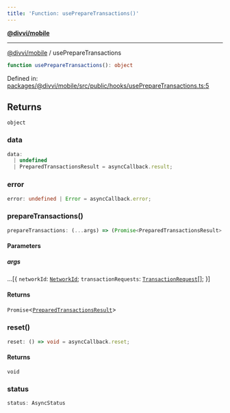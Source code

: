 ```yaml
---
title: 'Function: usePrepareTransactions()'
---
```

[**@divvi/mobile**](../README)

---

[@divvi/mobile](../README) / usePrepareTransactions
```ts
function usePrepareTransactions(): object
```

Defined in: [packages/@divvi/mobile/src/public/hooks/usePrepareTransactions.ts:5](https://github.com/divvi-xyz/divvi-mobile/blob/main/packages/@divvi/mobile/src/public/hooks/usePrepareTransactions.ts#L5)

## Returns

`object`

### data

```ts
data:
  | undefined
  | PreparedTransactionsResult = asyncCallback.result;
```

### error

```ts
error: undefined | Error = asyncCallback.error;
```

### prepareTransactions()

```ts
prepareTransactions: (...args) => (Promise<PreparedTransactionsResult> = asyncCallback.execute)
```

#### Parameters

##### args

...\[\{
`networkId`: [`NetworkId`](../type-aliases/NetworkId);
`transactionRequests`: [`TransactionRequest`](../type-aliases/TransactionRequest)[];
\}\]

#### Returns

`Promise`\<[`PreparedTransactionsResult`](../type-aliases/PreparedTransactionsResult)\>

### reset()

```ts
reset: () => void = asyncCallback.reset;
```

#### Returns

`void`

### status

```ts
status: AsyncStatus
```
